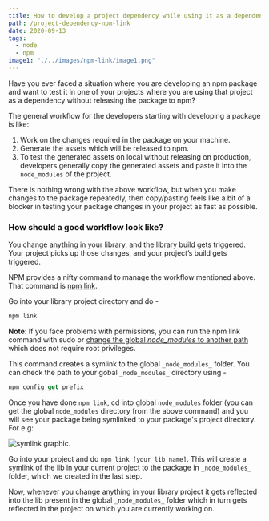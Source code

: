 ```yaml
---
title: How to develop a project dependency while using it as a dependency in another project?
path: /project-dependency-npm-link
date: 2020-09-13
tags:
  - node
  - npm
image1: "./../images/npm-link/image1.png"
---
```


Have you ever faced a situation where you are developing an npm package and want to test it in one of your projects where you are using that project as a dependency without releasing the package to npm?

The general workflow for the developers starting with developing a package is like:

1. Work on the changes required in the package on your machine.
2. Generate the assets which will be released to npm.
3. To test the generated assets on local without releasing on production, developers generally copy the generated assets and paste it into the `node_modules` of the project.

There is nothing wrong with the above workflow, but when you make changes to the package repeatedly, then copy/pasting feels like a bit of a blocker in testing your package changes in your project as fast as possible.

### How should a good workflow look like?

You change anything in your library, and the library build gets triggered. Your project picks up those changes, and your project’s build gets triggered.

NPM provides a nifty command to manage the workflow mentioned above. That command is [npm link](https://docs.npmjs.com/cli/link).

Go into your library project directory and do -

```js
npm link
```

__Note__: If you face problems with permissions, you can run the npm link command with sudo or [change the global _node_modules_ to another path](http://npm.github.io/installation-setup-docs/installing/a-note-on-permissions.html) which does not require root privileges.

This command creates a symlink to the global `_node_modules_` folder. You can check the path to your gobal `_node_modules_` directory using -

```js
npm config get prefix
```

Once you have done `npm link`, cd into global `node_modules` folder (you can get the global `node_modules` directory from the above command) and you will see your package being symlinked to your package's project directory. For e.g:


![symlink graphic.](./../images/npm-link/image1.png)


Go into your project and do `npm link [your lib name]`. This will create a symlink of the lib in your current project to the package in `_node_modules_` folder, which we created in the last step.

Now, whenever you change anything in your library project it gets reflected into the lib present in the global `_node_modules_` folder which in turn gets reflected in the project on which you are currently working on.
